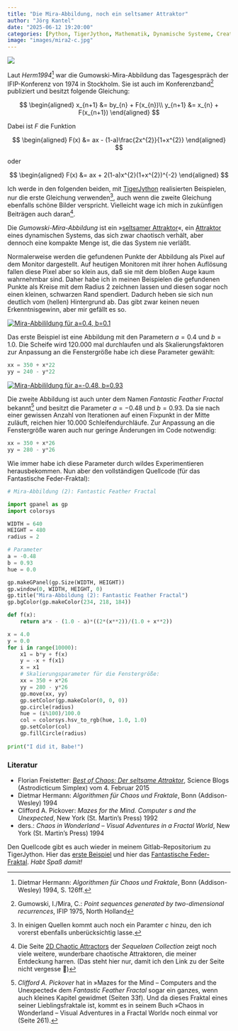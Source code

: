 ```yaml
---
title: "Die Mira-Abbildung, noch ein seltsamer Attraktor"
author: "Jörg Kantel"
date: "2025-06-12 19:20:00"
categories: [Python, TigerJython, Mathematik, Dynamische Systeme, Creative Coding]
image: "images/mira2-c.jpg"
---
```


[![](images/mira2-b.jpg)](https://www.flickr.com/photos/schockwellenreiter/54585046143/)

Laut *Herm1994*[^1] war die Gumowski-Mira-Abbildung das Tagesgespräch der IFIP-Konferenz von 1974 in Stockholm. Sie ist auch im Konferenzband[^2] publiziert und besitzt folgende Gleichung:

[^1]: Dietmar Hermann: *Algorithmen für Chaos und Fraktale*, Bonn (Addison-Wesley) 1994, S. 126ff.
[^2]: Gumowski, I./Mira, C.: *Point sequences generated by two-dimensional recurrences*, IFIP 1975, North Holland

$$
\begin{aligned}
x_{n+1} &= by_{n} + F(x_{n})\\
y_{n+1} &= x_{n} + F(x_{n+1})
\end{aligned}
$$

Dabei ist $F$ die Funktion

$$
\begin{aligned}
F(x) &= ax - (1-a)\frac{2x^{2}}{1+x^{2}}
\end{aligned}
$$

oder

$$
\begin{aligned}
F(x) &= ax + 2(1-a)x^{2}(1+x^{2})^{-2}
\end{aligned}
$$

Ich werde in den folgenden beiden, mit [TigerJython](http://cognitiones.kantel-chaos-team.de/programmierung/python/tigerjython.html) realisierten Beispielen, nur die erste Gleichung verwenden[^3], auch wenn die zweite Gleichung ebenfalls schöne Bilder verspricht. Vielleicht wage ich mich in zukünfigen Beiträgen auch daran[^4].

[^3]: In einigen Quellen kommt auch noch ein Paramter $c$ hinzu, den ich vorerst ebenfalls unberücksichtig lasse.
[^4]: Die Seite [2D Chaotic Attractors](https://sequelaencollection.home.blog/2d-chaotic-attractors/) der *Sequelaen Collection* zeigt noch viele weitere, wunderbare chaotische Attraktoren, die meiner Entdeckung harren. (Das steht hier nur, damit ich den Link zu der Seite nicht vergesse&nbsp;🥸)

Die *Gumowski-Mira-Abbildung* ist ein »[seltsamer Attraktor](https://de.wikipedia.org/wiki/Seltsamer_Attraktor)«, ein [Attraktor](http://www.spektrum.de/lexikon/physik/attraktor/926) eines dynamischen Systems, das sich zwar chaotisch verhält, aber dennoch eine kompakte Menge ist, die das System nie verläßt.

Normalerweise werden die gefundenen Punkte der Abbildung als Pixel auf dem Monitor dargestellt. Auf heutigen Monitoren mit ihrer hohen Auflösung fallen diese Pixel aber so klein aus, daß sie mit dem bloßen Auge kaum wahrnehmbar sind. Daher habe ich in meinen Beispielen die gefundenen Punkte als Kreise mit dem Radius $2$ zeichnen lassen und diesen sogar noch einen kleinen, schwarzen Rand spendiert. Dadurch heben sie sich nun deutlich vom (hellen) Hintergrund ab. Das gibt zwar keinen neuen Erkenntnisgewinn, aber mir gefällt es so.

[![Mira-Abbilildung für a=0.4, b=0.1](images/mira1.jpg)](https://www.flickr.com/photos/schockwellenreiter/54585020798/)

Das erste Beispiel ist eine Abbildung mit den Parametern $a=0.4$ und $b=1.0$. Die Scheife wird 120.000 mal durchlaufen und als Skalierungsfaktoren zur Anpassung an die Fenstergröße habe ich diese Parameter gewählt:

~~~python
xx = 350 + x*22
yy = 240 - y*22
~~~

[![Mira-Abbilildung für a=-0.48, b=0.93](images/mira2.jpg)](https://www.flickr.com/photos/schockwellenreiter/54583960732/)

Die zweite Abbildung ist auch unter dem Namen *Fantastic Feather Fractal* bekannt[^5] und besitzt die Parameter $a=-0.48$ und $b=0.93$. Da sie nach einer gewissen Anzahl von Iterationen auf einen Fixpunkt in der Mitte zuläuft, reichen hier 10.000 Schleifendurchläufe. Zur Anpassung an die Fenstergröße waren auch nur geringe Änderungen im Code notwendig:

[^5]: *Clifford A. Pickover* hat in »Mazes for the Mind – Computers and the Unexpected« dem *Fantastic Feather Fractal* sogar ein ganzes, wenn auch kleines Kapitel gewidmet (Seiten 33f). Und da dieses Fraktal eines seiner Lieblingsfraktale ist, kommt es in seinem Buch »Chaos in Wonderland – Visual Adventures in a Fractal World« noch einmal vor (Seite 261).

~~~python
xx = 350 + x*26
yy = 280 - y*26
~~~

Wie immer habe ich diese Parameter durch wildes Experimentieren herausbekommen. Nun aber den vollständigen Quellcode (für das Fantastische Feder-Fraktal):

~~~python
# Mira-Abbildung (2): Fantastic Feather Fractal

import gpanel as gp
import colorsys

WIDTH = 640
HEIGHT = 480
radius = 2

# Parameter
a = -0.48
b = 0.93
hue = 0.0

gp.makeGPanel(gp.Size(WIDTH, HEIGHT))
gp.window(0, WIDTH, HEIGHT, 0)
gp.title("Mira-Abbildung (2): Fantastic Feather Fractal")
gp.bgColor(gp.makeColor(234, 218, 184))

def f(x):
    return a*x - (1.0 - a)*((2*(x**2))/(1.0 + x**2))

x = 4.0
y = 0.0 
for i in range(10000):
    x1 = b*y + f(x)
    y = -x + f(x1)
    x = x1
    # Skalierungsparameter für die Fenstergröße:
    xx = 350 + x*26
    yy = 280 - y*26
    gp.move(xx, yy)
    gp.setColor(gp.makeColor(0, 0, 0))
    gp.circle(radius)
    hue = (i%100)/100.0
    col = colorsys.hsv_to_rgb(hue, 1.0, 1.0)
    gp.setColor(col)
    gp.fillCircle(radius)
    
print("I did it, Babe!")    
~~~

### Literatur

- Florian Freistetter: *[Best of Chaos: Der seltsame Attraktor](http://scienceblogs.de/astrodicticum-simplex/2015/02/04/best-of-chaos-der-seltsame-attraktor/)*, Science Blogs (Astrodicticum Simplex) vom 4. Februar 2015
- Dietmar Hermann: *Algorithmen für Chaos und Fraktale*, Bonn (Addison-Wesley) 1994
- Clifford A. Pickover: *Mazes for the Mind. Computer s and the Unexpected*, New York (St. Martin’s Press) 1992
- ders.: *Chaos in Wonderland – Visual Adventures in a Fractal World*, New York (St. Martin’s Press) 1994

Den Quellcode gibt es auch wieder in meinem Gitlab-Repositorium zu TigerJython. Hier das [erste Beispiel](https://gitlab.com/kantel/tigerjython/-/blob/master/fraktale/mira1.py) und hier das [Fantastische Feder-Fraktal](https://gitlab.com/kantel/tigerjython/-/blob/master/fraktale/mira2.py). *Habt Spaß damit!*